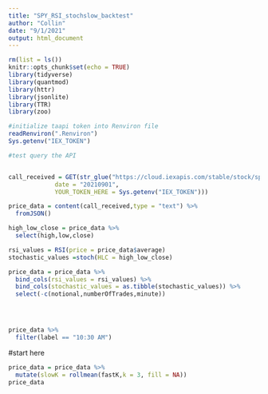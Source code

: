 ```yaml
---
title: "SPY_RSI_stochslow_backtest"
author: "Collin"
date: "9/1/2021"
output: html_document
---
```


```r
rm(list = ls())
knitr::opts_chunk$set(echo = TRUE)
library(tidyverse)
library(quantmod)
library(httr)
library(jsonlite)
library(TTR)
library(zoo)
```




```r
#initialize taapi token into Renviron file
readRenviron(".Renviron")
Sys.getenv("IEX_TOKEN")
```


```r
#test query the API


call_received = GET(str_glue("https://cloud.iexapis.com/stable/stock/spy/chart/date/{date}?token={YOUR_TOKEN_HERE}",
             date = "20210901",                
             YOUR_TOKEN_HERE = Sys.getenv("IEX_TOKEN")))

price_data = content(call_received,type = "text") %>% 
  fromJSON()

high_low_close = price_data %>% 
  select(high,low,close)

rsi_values = RSI(price = price_data$average)
stochastic_values =stoch(HLC = high_low_close)

price_data = price_data %>% 
  bind_cols(rsi_values = rsi_values) %>% 
  bind_cols(stochastic_values = as.tibble(stochastic_values)) %>% 
  select(-c(notional,numberOfTrades,minute))


  

price_data %>% 
  filter(label == "10:30 AM")

```

#start here
```r
price_data = price_data %>% 
  mutate(slowK = rollmean(fastK,k = 3, fill = NA))
price_data

```




